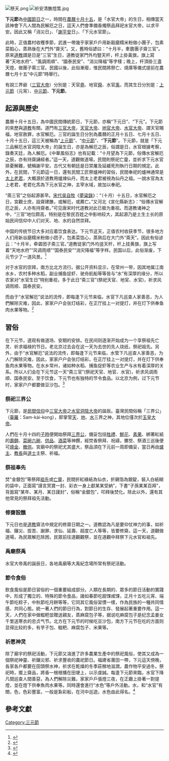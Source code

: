 [[File:祭天.png|thumb]]
[[File:祈安清醮燈篙.jpg|thumb]]

'''下元節'''為[[中国传统节日|中國節日]]之一，時間在[[農曆|農曆]][[十月十五|十月十五]]，是「水官大帝」的生日，相傳當天該神會下凡人間為民解厄之日，這天人們會準備香燭祭品拜祀水官大帝，以求平安。因此又稱「消災日」、「[[謝平安|謝平安]]日」、「下元水官節」。

此時，正值農村收穫季節，武進一帶幾乎家家戶戶用新穀磨糯米粉做小團子，包素菜餡心，蒸熟後在大門外“齋天”。又，舊時俗諺曰：“十月半，牽礱團子齋三官”。原來[[道教|道教]]謂是日是“三官”生日，道教徒家門外均豎天杆，杆上掛黃旗，旗上寫著“天地水府”、“風調雨順”、“國泰民安”、“消災降福”等字樣；晚上，杆頂掛三盞天燈，做團子需三官。民國以後，此俗漸廢，惟民間將祭亡、燒庫等儀式提前在農曆七月十五“中元節”時舉行。

有說三界爺（[[三官大帝|三官大帝]]）分別是：天官[[堯|堯]]、地官[[舜|舜]]、水官[[禹|禹]]，而其生日分別是：[[上元節|上元節]]（元宵）、[[中元節|中元節]]、'''下元節'''。

== 起源與歷史 ==
農曆十月十五日，為中國民間傳統節日，下元節，亦稱“下元日”、“下元”。下元節的來歷與[[道教|道教]]有關。道門有[[三官大帝|三官大帝]]，[[天官大帝|天官大帝]]、[[地官大帝|地官大帝]]、[[水官大帝|水官大帝]]、謂天官賜福，地官赦罪，水官解厄。三官的誕生日分別為農曆的正月十五日、七月十五日、十月十五日，這三天被稱為“[[上元節|上元節]]”、“[[中元節|中元節]]”、“'''下元節'''”。下元節，就是「下元三品解厄水官洞陰大帝」的誕生日，亦是為解厄之辰，俗謂是日，水官根據考察，錄奏天廷，為人解厄。《中華風俗志》也有記載：“十月望為下元節，俗傳水宮解厄之辰，亦有持齋誦經者。”這一天，道觀做道場，民間則祭祀亡靈，並祈求下元水官排憂解難，號稱謝平安。古代又有朝廷是日禁屠及延緩死刑執行日期的規定。此外，在民間，下元節這一日，還有民間工匠祭爐神的習俗，民間奉祀的爐神通常是[[太上老君|太上老君]]，大概源於道教用爐煉仙丹，而太上老君被視為仙丹之祖。一說水官為太上老君，老君化炁為下元水官之神，主宰水域，故加以奉祀。

“斋三官”之俗起源甚早。[[宋代|宋代]][[吳自牧|吳自牧]]《[[夢粱錄|夢粱錄]]》：“（十月）十五日，水官解厄之日，宮觀士庶，設齋建醮，或解厄，或薦亡。”又河北《宣化縣新志》：“俗傳水官解厄之辰，人亦有持齋者。”可见唐宋时代道教对此已极为重视。而道教诸神之中，“三官”地位颇高，特别是在黎民百姓之中影响较大，其起源乃是土生土长的原始民间信仰中人们对天、地、水的自然崇拜。

中国的传统节日大多对应着饮食表达。下元节这天，正值农村收获季节，很多地方人们用新谷磨糯米粉做小团子，包素菜馅心，蒸熟后在大门外“斋天”。因此有俗谚云：“十月半，牵砻团子斋三官。”道教徒家门外均竖天杆，杆上挂黄旗，旗上写着“天地水府”“风调雨顺”“国泰民安”“消灾降福”等字样。民国以后，此俗渐废，下元节少了一道风景。<ref>{{cite web |author1=華政 |title=孟冬十月 北风徘徊（民俗） |url=http://www.xinhuanet.com/politics/2016-11/05/c_129351707.htm |website=新華網 |publisher=新華社 |accessdate=2021-08-22 |archive-date=2021-08-22 |archive-url=https://web.archive.org/web/20210822092416/http://www.xinhuanet.com/politics/2016-11/05/c_129351707.htm |dead-url=no }}</ref>

对于水官的崇拜，南方比北方流行。据公开资料显示，在常州一带，因其地属江南水乡，农村多种水稻，副业捕鱼捉虾、驶舟航船等等皆与“水”有深厚的缘分，所以农家对“水官生日”特别重视，多于此日“斋三官”(祭祀天官、地官、水官)，祈求风调雨顺、国泰民安。

而由于“水官解厄”说法的流传，即每逢下元节来临，水官下凡巡查人家善恶，为人們解除灾难，因此，家家户户会张灯结彩，在正厅挂上一对提灯，并在灯下供奉鱼肉水果等物。<ref>{{cite web |author1=叶攀 |title=下元节最初并非民俗节日 农家“斋三官”求风调雨顺 |url=http://www.chinanews.com/cul/2016/11-14/8061667.shtml |website=中國新聞網 |publisher=中新社 |accessdate=2021-08-22 |archive-date=2021-08-22 |archive-url=https://web.archive.org/web/20210822093806/http://www.chinanews.com/cul/2016/11-14/8061667.shtml |dead-url=no }}</ref>

== 習俗 ==
在下元节，道观有做道场、安期的安排。在民间则逐渐开始成为一个享祭祖先亡灵、祈求福禄的节日。老北京过去会在这一天为去世的先人烧纸，祭祀祖先。另外，由于“水官解厄”说法的流传，即每逢下元节来临，水管下凡巡查人家善恶，为人门解除灾难，因此，家家户户会张灯结彩，在正厅挂上一对提灯，并在灯下供奉鱼肉水果等物。在水乡常州，诸如种水稻、捕鱼捉虾等农业生产与水有着深厚的关系。所以人们会在下元节这一天“斋三官”(祭祀天官、地官、水官)，祈求风调雨顺、国泰民安。至于饮食，下元节也有独特的节令食品。以北京为例，过下元节时，家家户户都要做豆沙包。<ref>{{cite web |author1=小微 |title=下元节：来历与道教有关 民间享祭祖先亡灵 |url=http://covid-19.chinadaily.com.cn/dfpd/dfwhyl/2015-11-26/content_14358510.html |website=中国日报网 |publisher=中报国际文化传媒（北京）有限公司 |accessdate=2021-08-22 |archive-date=2021-08-22 |archive-url=https://web.archive.org/web/20210822094336/http://covid-19.chinadaily.com.cn/dfpd/dfwhyl/2015-11-26/content_14358510.html |dead-url=no }}</ref>

===祭祀三界公===
下元節，是[[中國民間信仰|民間信仰]]中[[三官大帝|三官大帝]]之[[三官大帝|水官洞陰大帝]]的誕辰。臺灣民間俗稱「三界公」（[[臺羅|臺羅]]：Sam-kài-kong），即掌管[[天|天]]、[[地|地]]、[[水|水]]三界之神，其地位僅次於[[玉皇大帝|玉皇大帝]]。

人們在十月十四的[[子時|子時]]便開始祭拜[[三界公|三界公]]，備妥包括[[牲禮|牲禮]]、[[鮮花|鮮花]]、[[水果|素果]]、綁著紅紙的[[麵|壽麵]]、[[供品|菜碗六碗]]、[[供品|供品]]、[[供品|酒菜]]等神饌，經焚香祭拜、祝禱，擲筊、祭酒三巡後便可[[金紙|燒金]]、[[供品|撤供]]。宮廟中的祭祀尤其盛大，祭品須在下元前一周即備妥，當日再由[[台灣民間信仰|爐主]]、[[台灣民間信仰|教長]]與[[台灣民間信仰|道士]]主祭、祈福。

=== 祭祖奉先 ===
焚"金銀包"等祭拜[[祖先|祖先]]或[[亡靈|亡靈]]，民間折紅綠紙為仙衣，折錫箔為銀錠，裝入白紙糊的袋中，正面寫“謹言冥寶一封、彩衣一身上獻某某受納”，下書“子孫某某百拜”，背面寫“某年、某月、某日謹封”，俗稱“金銀包”，叩拜後焚化。除此以外，還有其他常見的祭拜祖先活動。

=== 修齋設醮 ===
下元日也是[[道教|道教]]齋法中規定的修齋日期之一。道教認為凡是要仰仗神力的事，如祈福、鑲災、拔苦、謝罪、求仙、延壽、超度亡人等等，皆要修齋。這一天，道觀做道場，為民眾解厄除困，民眾前往道觀觀祭，並在道觀中拜祭下元水官和祖先。

=== 禹廟祭禹 ===
水官大帝禹的誕辰日，各地禹廟等大禹紀念場所常有祭祀活動。

=== 節令食俗 ===
飲食風俗是節日習俗的一個重要組成部分。人類在長期的、眾多的節日活動的實踐中，形成了獨立的、特殊的節令食品，諸如春節吃甜馃咸馃，正月十五吃元宵、端午節吃粽子，中秋節吃月餅等等，它同其它風俗習慣一樣，作為民族的一種共同情感、共同心態。統一著人們的節日行為，對節日的生存、發展起著重要作用。這一天，人們在家中做糍粑並贈送親友，蒸麻腐包子等，据说吃麻腐包子是纪念孟姜女千里送寒衣的忠贞气节。北方在下元节的时候吃豆沙包，南方下元节在吃的方面则显得比较的多，有芋子包、糍粑、麻腐包子、米果等。

=== 祈愿神灵 ===
除了廟宇的祭祀活動，下元節又溶進了許多農業生產中的祭祀風俗，使其又成為一個祭祀神靈、祈鑲災邪、祈求豐收的農祀節日。福建省莆田一帶，下元這天傍晚，各家各戶都要在田頭祭水神，祈求在乾燥的冬季莊稼地滋潤，農作物平安過冬。祭祀時，擺上齋品，將香一根根播在田埂上，以示虔誠。每逢下元節來臨，水官下降凡間巡查人間善惡，為人們解除災難。家家戶戶張燈三夜，在正廳上掛著一對提燈，並在燈下供奉魚肉水果等。同時還會進行“水色”等戶外活動。水，和“水官”有關，色，色彩豐富。一般是紮彩船，在河中巡遊。水色由此得名。<ref>{{cite web |title=下元节是什么节 下元节的来历是什么 |url=https://www.lishiziliao.com/wenhua/120494.html |website=历史资料网 |publisher=历史资料网 |accessdate=2021-08-22 |archive-date=2021-08-22 |archive-url=https://web.archive.org/web/20210822185947/https://www.lishiziliao.com/wenhua/120494.html |dead-url=no }}</ref>

== 參考文獻 ==
{{Reflist}}

{{汉字文化圈共同传统节日}}

[[Category:三元節|Category:三元節]]